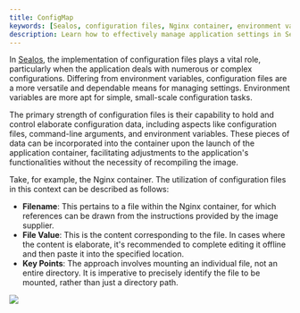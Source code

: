 ```yaml
---
title: ConfigMap
keywords: [Sealos, configuration files, Nginx container, environment variables, application settings]
description: Learn how to effectively manage application settings in Sealos using configuration files, including Nginx container setup and environment variables.
---
```


In [Sealos](https://usw.sealos.io), the implementation of configuration files plays a vital role, particularly when
the application deals with numerous or complex configurations. Differing from environment variables, configuration files
are a more versatile and dependable means for managing settings. Environment variables are more apt for simple,
small-scale configuration tasks.

The primary strength of configuration files is their capability to hold and control elaborate configuration data,
including aspects like configuration files, command-line arguments, and environment variables. These pieces of data can
be incorporated into the container upon the launch of the application container, facilitating adjustments to the
application's functionalities without the necessity of recompiling the image.

Take, for example, the Nginx container. The utilization of configuration files in this context can be described as
follows:

- **Filename**: This pertains to a file within the Nginx container, for which references can be drawn from the
  instructions provided by the image supplier.
- **File Value**: This is the content corresponding to the file. In cases where the content is elaborate, it's
  recommended to complete editing it offline and then paste it into the specified location.
- **Key Points**: The approach involves mounting an individual file, not an entire directory. It is imperative to
  precisely identify the file to be mounted, rather than just a directory path.

![](./images/sealos-configmap.png)